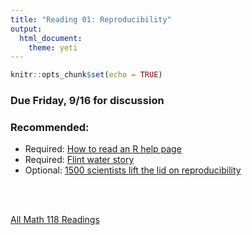```yaml
---
title: "Reading 01: Reproducibility"
output: 
  html_document: 
    theme: yeti
---
```


```r
knitr::opts_chunk$set(echo = TRUE)
```

### Due Friday, 9/16 for discussion

### Recommended: 

- Required: [How to read an R help page](https://socviz.co/appendix.html#a-little-more-about-r)
- Required: [Flint water story](flint_water_story.pdf)
- Optional: [1500 scientists lift the lid on reproducibility](https://www.nature.com/articles/533452a)

<br>
<br>

[All Math 118 Readings](./readings.html)